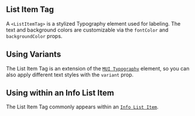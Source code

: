 
## List Item Tag

A `<ListItemTag>` is a stylized Typography element used for labeling. The text and background colors are customizable via the `fontColor` and `backgroundColor` props.

<ListItemTag />

## Using Variants

The List Item Tag is an extension of the [`MUI Typography`](https://mui.com/material-ui/api/typography/) element, so you can also apply different text styles with the `variant` prop.

<ListItemTagWithVariants />

## Using within an Info List Item

The List Item Tag commonly appears within an [`Info List Item`](/components/info-list-item/examples).

<ListItemTagUsingInfoListItem />
